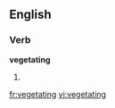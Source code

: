 ==English==

===Verb===
'''vegetating'''

# {{present participle of|[[vegetate]]}}

[[fr:vegetating]]
[[vi:vegetating]]